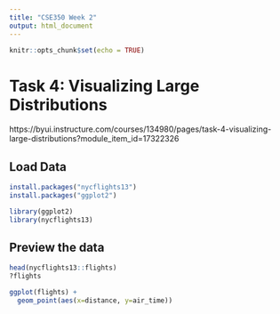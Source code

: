 ```yaml
---
title: "CSE350 Week 2"
output: html_document
---
```


```r
knitr::opts_chunk$set(echo = TRUE)
```


# Task 4: Visualizing Large Distributions
https://byui.instructure.com/courses/134980/pages/task-4-visualizing-large-distributions?module_item_id=17322326

## Load Data
```r
install.packages("nycflights13")
install.packages("ggplot2")
```


```r
library(ggplot2)
library(nycflights13)
```

## Preview the data
```r
head(nycflights13::flights)
?flights
```
```r
ggplot(flights) + 
  geom_point(aes(x=distance, y=air_time))
```

